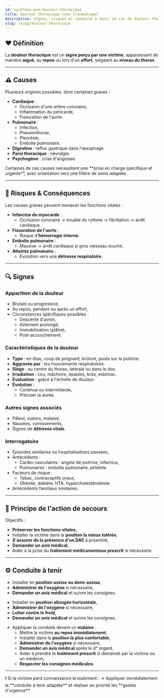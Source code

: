 ---
id: synthese-pse-douleur-thoracique
title: Douleur thoracique (non traumatique)
description: Signes, risques et conduite à tenir en cas de douleur thoracique
slug: /suap/douleur-thoracique
---


## ❤️ Définition

La **douleur thoracique** est un **signe perçu par une victime**, apparaissant de manière **aiguë**, au **repos** ou lors d'un **effort**, siégeant au **niveau du thorax**.

---

## ⚠️ Causes

Plusieurs origines possibles, dont certaines graves :

- **Cardiaque** :
  - Occlusion d'une artère coronaire,
  - Inflammation du péricarde,
  - Fissuration de l'aorte.
- **Pulmonaire** :
  - Infection,
  - Pneumothorax,
  - Pleurésie,
  - Embolie pulmonaire.
- **Digestive** : reflux gastrique dans l'œsophage.
- **Paroi thoracique** : névralgie.
- **Psychogène** : crise d'angoisse.

<Admonition type="warning">
Certaines de ces causes nécessitent une **prise en charge spécifique et urgente**, avec orientation vers une filière de soins adaptée.
</Admonition>

---

## 🎯 Risques & Conséquences

Les causes graves peuvent menacer les fonctions vitales :

- **Infarctus du myocarde** :
  - Occlusion coronaire → trouble du rythme → fibrillation → arrêt cardiaque.
- **Fissuration de l'aorte** :
  - Risque d'**hémorragie interne**.
- **Embolie pulmonaire** :
  - Massive → arrêt cardiaque si gros vaisseau touché.
- **Atteinte pulmonaire** :
  - Évolution vers une **détresse respiratoire**.

---

## 🔍 Signes

### Apparition de la douleur

- Brutale ou progressive,
- Au repos, pendant ou après un effort,
- Circonstances spécifiques possibles :
  - Descente d'avion,
  - Alitement prolongé,
  - Immobilisation (plâtre),
  - Post-accouchement.

### Caractéristiques de la douleur

- **Type** : en étau, coup de poignard, brûlure, poids sur la poitrine.
- **Aggravée par** : les mouvements respiratoires.
- **Siège** : au centre du thorax, latérale ou dans le dos.
- **Irradiation** : cou, mâchoire, épaules, bras, estomac.
- **Évaluation** : grâce à l'échelle de douleur.
- **Évolution** :
  - Continue ou intermittente,
  - Préciser la durée.

### Autres signes associés

- Pâleur, sueurs, malaise,
- Nausées, vomissements,
- Signes de **détresse vitale**.

### Interrogatoire

- Épisodes similaires ou hospitalisations passées,
- Antécédents :
  - Cardio-vasculaires : angine de poitrine, infarctus,
  - Pulmonaires : embolie pulmonaire, phlébite.
- Facteurs de risque :
  - Tabac, contraceptifs oraux,
  - Obésité, diabète, HTA, hypercholestérolémie.
- Antécédents familiaux similaires.

---

## 🛟 Principe de l'action de secours

Objectifs :

- **Préserver les fonctions vitales**,
- Installer la victime dans la **position la mieux tolérée**,
- **S'assurer de la présence d'un DAE** à proximité,
- **Demander un avis médical**,
- Aider à la prise du **traitement médicamenteux prescrit** si nécessaire.

---

## ⚙️ Conduite à tenir

<Tabs>
<TabItem value="detresse-respiratoire" label="Détresse respiratoire">

- Installer en **position assise ou demi-assise**,
- **Administrer de l'oxygène** si nécessaire,
- **Demander un avis médical** et suivre les consignes.

</TabItem>
<TabItem value="detresse-circulatoire" label="Détresse circulatoire">

- Installer en **position allongée horizontale**,
- **Administrer de l'oxygène** si nécessaire,
- **Lutter contre le froid**,
- **Demander un avis médical** et suivre les consignes.

</TabItem>
<TabItem value="sans-detresse" label="Pas de détresse apparente">

- Appliquer la conduite devant un **malaise** :
  - Mettre la victime **au repos immédiatement**,
  - Installer dans la **position la plus confortable**,
  - **Administrer de l'oxygène** si nécessaire,
  - **Demander un avis médical** après le 4ᵉ regard,
  - Aider à prendre le **traitement prescrit** si demandé par la victime ou un médecin,
  - **Respecter les consignes médicales**.

</TabItem>
</Tabs>

---

<Admonition type="danger">
❗ Si la victime perd connaissance brutalement :
→ Appliquer immédiatement la **conduite à tenir adaptée** et réaliser en priorité les **gestes d'urgence**.
</Admonition>
